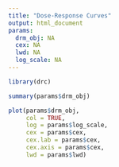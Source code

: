 ```yaml
---
title: "Dose-Response Curves"
output: html_document
params:
  drm_obj: NA
  cex: NA
  lwd: NA
  log_scale: NA
---
```


```r
library(drc)
```


```r
summary(params$drm_obj)
```

```r
plot(params$drm_obj, 
     col = TRUE, 
     log = params$log_scale,
     cex = params$cex,
     cex.lab = params$cex,
     cex.axis = params$cex,
     lwd = params$lwd)
```

